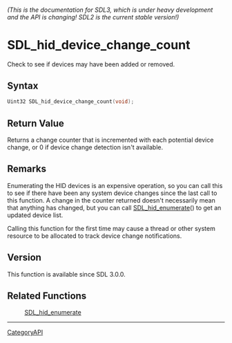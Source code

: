 ====== (This is the documentation for SDL3, which is under heavy development and the API is changing! SDL2 is the current stable version!) ======
= SDL_hid_device_change_count =

Check to see if devices may have been added or removed.

== Syntax ==

<syntaxhighlight lang='c'>
Uint32 SDL_hid_device_change_count(void);
</syntaxhighlight>

== Return Value ==

Returns a change counter that is incremented with each potential device
change, or 0 if device change detection isn't available.

== Remarks ==

Enumerating the HID devices is an expensive operation, so you can call this
to see if there have been any system device changes since the last call to
this function. A change in the counter returned doesn't necessarily mean
that anything has changed, but you can call [[SDL_hid_enumerate]]() to get
an updated device list.

Calling this function for the first time may cause a thread or other system
resource to be allocated to track device change notifications.

== Version ==

This function is available since SDL 3.0.0.

== Related Functions ==

:[[SDL_hid_enumerate]]

----
[[CategoryAPI]]


